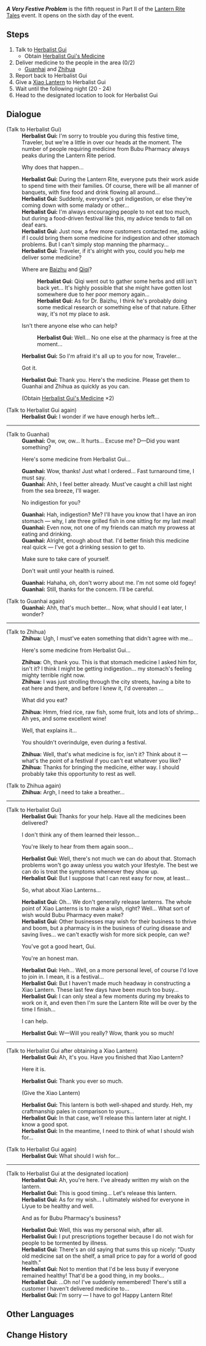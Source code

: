 {{Quest Infobox
|id            = 41340
|image         = 
|type          = World
|event_name    = Lantern Rite Tales
|summary       = 
|requirement   = Complete [[Wangshu Once Again]]
|startLocation = [[Bubu Pharmacy]], [[Liyue Harbor]], [[Liyue]]
|prev          = 
|next          = 
|exp           = 
|mora          = 20,000
|primogems     = 30
|other         = 
{{Card|Festive Fever (Lantern Rite)|100}}
|characters    = Guanhai; Herbalist Gui; Traveler; Zhihua
|region        = Liyue
|area          = Sea of Clouds
|subarea       = Liyue Harbor
}}
'''''A Very Festive Problem''''' is the fifth request in Part II of the [[Lantern Rite Tales]] event. It opens on the sixth day of the event.

==Steps==
# Talk to [[Herbalist Gui]]
#* Obtain [[Herbalist Gui's Medicine]]
# Deliver medicine to the people in the area (0/2)
#*[[Guanhai]] and [[Zhihua]]
# Report back to Herbalist Gui
# Give a [[Xiao Lantern]] to Herbalist Gui
# Wait until the following night (20 - 24)
# Head to the designated location to look for Herbalist Gui

==Dialogue==
{{Quest Description|[[Bubu Pharmacy]]'s [[Herbalist Gui]] is racking his brains about something...}}
{{Dialogue start}}
;(Talk to Herbalist Gui)
:'''Herbalist Gui:''' I'm sorry to trouble you during this festive time, Traveler, but we're a little in over our heads at the moment. The number of people requiring medicine from Bubu Pharmacy always peaks during the Lantern Rite period.
:{{DIcon}} Why does that happen...
:'''Herbalist Gui:''' During the Lantern Rite, everyone puts their work aside to spend time with their families. Of course, there will be all manner of banquets, with fine food and drink flowing all around...
:'''Herbalist Gui:''' Suddenly, everyone's got indigestion, or else they're coming down with some malady or other...
:'''Herbalist Gui:''' I'm always encouraging people to not eat too much, but during a food-driven festival like this, my advice tends to fall on deaf ears.
:'''Herbalist Gui:''' Just now, a few more customers contacted me, asking if I could bring them some medicine for indigestion and other stomach problems. But I can't simply stop manning the pharmacy...
:'''Herbalist Gui:''' Traveler, if it's alright with you, could you help me deliver some medicine?
:{{DIcon}} Where are [[Baizhu]] and [[Qiqi]]?
::'''Herbalist Gui:''' Qiqi went out to gather some herbs and still isn't back yet... It's highly possible that she might have gotten lost somewhere due to her poor memory again...
::'''Herbalist Gui:''' As for Dr. Baizhu, I think he's probably doing some medical research or something else of that nature. Either way, it's not my place to ask.
:{{DIcon}} Isn't there anyone else who can help?
::'''Herbalist Gui:''' Well... No one else at the pharmacy is free at the moment...
:'''Herbalist Gui:''' So I'm afraid it's all up to you for now, Traveler...
:{{DIcon}} Got it.
:'''Herbalist Gui:''' Thank you. Here's the medicine. Please get them to Guanhai and Zhihua as quickly as you can.
:;(Obtain [[Herbalist Gui's Medicine]] ×2)

;(Talk to Herbalist Gui again)
:'''Herbalist Gui:''' I wonder if we have enough herbs left...
----
;(Talk to Guanhai)
:'''Guanhai:''' Ow, ow, ow... It hurts... Excuse me? D&mdash;Did you want something?
:{{DIcon}} Here's some medicine from Herbalist Gui...
:'''Guanhai:''' Wow, thanks! Just what I ordered... Fast turnaround time, I must say.
:'''Guanhai:''' Ahh, I feel better already. Must've caught a chill last night from the sea breeze, I'll wager.
:{{DIcon}} No indigestion for you?
:'''Guanhai:''' Hah, indigestion? Me? I'll have you know that I have an iron stomach &mdash; why, I ate three grilled fish in one sitting for my last meal!
:'''Guanhai:''' Even now, not one of my friends can match my prowess at eating and drinking.
:'''Guanhai:''' Alright, enough about that. I'd better finish this medicine real quick &mdash; I've got a drinking session to get to.
:{{DIcon}} Make sure to take care of yourself.
:{{DIcon}} Don't wait until your health is ruined.
:'''Guanhai:''' Hahaha, oh, don't worry about me. I'm not some old fogey!
:'''Guanhai:''' Still, thanks for the concern. I'll be careful.

;(Talk to Guanhai again)
:'''Guanhai:''' Ahh, that's much better... Now, what should I eat later, I wonder?
----
;(Talk to Zhihua)
:'''Zhihua:''' Ugh, I must've eaten something that didn't agree with me...
:{{DIcon}} Here's some medicine from Herbalist Gui...
:'''Zhihua:''' Oh, thank you. This is that stomach medicine I asked him for, isn't it? I think I might be getting indigestion... my stomach's feeling mighty terrible right now.
:'''Zhihua:''' I was just strolling through the city streets, having a bite to eat here and there, and before I knew it, I'd overeaten ...<!--extra space before ellipsis in game-->
:{{DIcon}} What did you eat?
:'''Zhihua:''' Hmm, fried rice, raw fish, some fruit, lots and lots of shrimp... Ah yes, and some excellent wine!
:{{DIcon}} Well, that explains it...
:{{DIcon}} You shouldn't overindulge, even during a festival.
:'''Zhihua:''' Well, that's what medicine is for, isn't it? Think about it &mdash; what's the point of a festival if you can't eat whatever you like?
:'''Zhihua:''' Thanks for bringing the medicine, either way. I should probably take this opportunity to rest as well.

;(Talk to Zhihua again)
:'''Zhihua:''' Argh, I need to take a breather...
----
;(Talk to Herbalist Gui)
:'''Herbalist Gui:''' Thanks for your help. Have all the medicines been delivered?
:{{DIcon}} I don't think any of them learned their lesson...
:{{DIcon}} You're likely to hear from them again soon...
:'''Herbalist Gui:''' Well, there's not much we can do about that. Stomach problems won't go away unless you watch your lifestyle. The best we can do is treat the symptoms whenever they show up.
:'''Herbalist Gui:''' But I suppose that I can rest easy for now, at least...
:{{DIcon}} So, what about Xiao Lanterns...
:'''Herbalist Gui:''' Oh... We don't generally release lanterns. The whole point of Xiao Lanterns is to make a wish, right? Well... What sort of wish would Bubu Pharmacy even make?
:'''Herbalist Gui:''' Other businesses may wish for their business to thrive and boom, but a pharmacy is in the business of curing disease and saving lives... we can't exactly wish for more sick people, can we?
:{{DIcon}} You've got a good heart, Gui.
:{{DIcon}} You're an honest man.
:'''Herbalist Gui:''' Heh... Well, on a more personal level, of course I'd love to join in. I mean, it is a festival...
:'''Herbalist Gui:''' But I haven't made much headway in constructing a Xiao Lantern. These last few days have been much too busy...
:'''Herbalist Gui:''' I can only steal a few moments during my breaks to work on it, and even then I'm sure the Lantern Rite will be over by the time I finish...
:{{DIcon}} I can help.
:'''Herbalist Gui:''' W&mdash;Will you really? Wow, thank you so much!
----
;(Talk to Herbalist Gui after obtaining a Xiao Lantern)
:'''Herbalist Gui:''' Ah, it's you. Have you finished that Xiao Lantern?
:{{DIcon}} Here it is.
:'''Herbalist Gui:''' Thank you ever so much.
:;(Give the Xiao Lantern)
:'''Herbalist Gui:''' This lantern is both well-shaped and sturdy. Heh, my craftmanship pales in comparison to yours...
:'''Herbalist Gui:''' In that case, we'll release this lantern later at night. I know a good spot.
:'''Herbalist Gui:''' In the meantime, I need to think of what I should wish for...

;(Talk to Herbalist Gui again)
:'''Herbalist Gui:''' What should I wish for...
----
;(Talk to Herbalist Gui at the designated location)
:'''Herbalist Gui:''' Ah, you're here. I've already written my wish on the lantern.
:'''Herbalist Gui:''' This is good timing... Let's release this lantern.
:'''Herbalist Gui:''' As for my wish... I ultimately wished for everyone in Liyue to be healthy and well.
:{{DIcon}} And as for Bubu Pharmacy's business?
:'''Herbalist Gui:''' Well, this was my personal wish, after all.
:'''Herbalist Gui:''' I put prescriptions together because I do not wish for people to be tormented by illness.
:'''Herbalist Gui:''' There's an old saying that sums this up nicely: "Dusty old medicine sat on the shelf, a small price to pay for a world of good health."
:'''Herbalist Gui:''' Not to mention that I'd be less busy if everyone remained healthy! That'd be a good thing, in my books...
:'''Herbalist Gui:''' ...Oh no! I've suddenly remembered! There's still a customer I haven't delivered medicine to...
:'''Herbalist Gui:''' I'm sorry &mdash; I have to go! Happy Lantern Rite!
{{Dialogue end}}

==Other Languages==
{{Other Languages
|en      = A Very Festive Problem
|zhs     = 佳节里的小问题
|zhs_rm  = Jiājié Lǐ de Xiǎo Wèntí
|zht     = 佳節裡的小問題
|zht_rm  = Jiājié Lǐ de Xiǎo Wèntí
|zh_tl   = A Little Problem in the Festive Day
|ja      = めでたい日の小さな問題
|ja_rm   = Medetai hi no chiisana mondai
|ja_tl   = A Little Problem in the Festive Day
|ko      = 명절의 골칫거리
|ko_rm   = Myeongjeol-ui Golchitgeori
|ko_tl   = A Nuisance of the Holidays
|es      = Los pequeños problemas del festival
|es_tl   = The Small Problems of the Festival
|fr      = Une ombre à la fête
|fr_tl   = A Shadow at the Festival
|ru      = Праздничные недуги
|ru_tl   = Festive Diseases
|th      = ปัญหาเล็กน้อยในช่วงเทศกาล
|th_rm   = Panha Leknoi nai Chuang Thetsakan
|th_tl   = A Little Problem in the Festive Day
|vi      = Rắc rối nhỏ trong ngày tết
|vi_tl   = 
|de      = Ein kleines, festliches Problem
|de_tl   = A Small, Festive Problem
|id      = Masalah Kecil di Hari Raya
|id_tl   = Small Problem in the Festive Day
|pt      = Problemas Pequenos do Festival
|pt_tl   = Small Problems of the Festival
}}

==Change History==
{{Change History|1.3}}